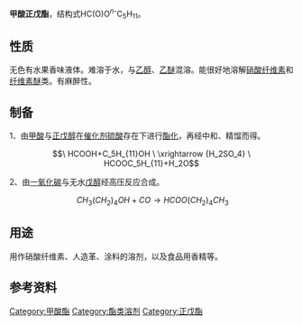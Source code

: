 {{chembox
| Reference = <ref name="zghg">中国化工产品大全 上卷，Da243 甲酸戊酯，页554</ref>
|   ImageFile = n-Pentyl formate.svg
|   ImageSize = 230px
|   ImageName = 甲酸正戊酯
|   IUPACName = Pentyl formate
|   OtherNames = 
|   Abbreviations =
| Section1 = {{Chembox Identifiers
|   SMILES = CCCCCOC=O
|   CASNo = 638-49-3
|   CASNo_Ref = {{cascite}}
|   PubChem = 12529
|   EINECS = 211-340-6
  }}
| Section2 = {{Chembox Properties
|   Formula = C<sub>6</sub>H<sub>12</sub>O<sub>2</sub>
|   MolarMass = 116.1583
|   Appearance = 无色液体
|   Density = 0.8853 g/cm<sup>3</sup>
|   Solubility = 难溶于水：0.3％ (20°C)
|   Solvent = [[乙醇|乙醇]]、[[乙醚|乙醚]]
|   SolubilityOther = 混溶
|   MeltingPtC = -73.5
|   BoilingPtC = 132.1
|   Viscosity = 
|   VaporPressure = 6.53 kPa (50 °C)
|   ReflectIndex = 1.3992
  }}
| Section7 = {{Chembox Hazards
|   ExternalMSDS =
|   MainHazards = 可燃，刺激性
|   FlashPt = 27 °C (297 K)
|   RPhrases = {{R10}},{{R36/37}}
|   SPhrases = {{S24}}
|   LD50 = 1850 mg/kg (大鼠经口)<ref name="cl">[http://chemicalland21.com/industrialchem/organic/PENTYL%20FORMATE.htm Pentyl formate]</ref>
  }}
}}

'''甲酸正戊酯'''，结构式HC(O)O<sup>''n''-</sup>C<sub>5</sub>H<sub>11</sub>。

==性质==
无色有水果香味液体。难溶于水，与[[乙醇|乙醇]]、[[乙醚|乙醚]]混溶。能很好地溶解[[硝酸纤维素|硝酸纤维素]]和[[纤维素醚|纤维素醚]]类。有麻醉性。

==制备==
1、由[[甲酸|甲酸]]与[[正戊醇|正戊醇]]在[[催化剂|催化剂]][[硫酸|硫酸]]存在下进行[[酯化|酯化]]，再经中和、精馏而得。
:<math>\ HCOOH+C_5H_{11}OH \ \xrightarrow {H_2SO_4} \ HCOOC_5H_{11}+H_2O</math>

2、由[[一氧化碳|一氧化碳]]与无水[[戊醇|戊醇]]经高压反应合成。
:<math>\ CH_3(CH_2)_4OH+CO\rightarrow HCOO(CH_2)_4CH_3</math>

==用途==
用作硝酸纤维素、人造革、涂料的溶剂，以及食品用香精等。

==参考资料==
{{reflist}}

{{羧酸酯}}

[[Category:甲酸酯|Category:甲酸酯]]
[[Category:酯类溶剂|Category:酯类溶剂]]
[[Category:正戊酯|Category:正戊酯]]